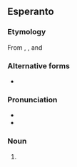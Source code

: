 ==Esperanto==
{{wikipedia|lang=eo}}

===Etymology===
From {{etyl|ko|eo}} {{term|원|tr=won||round|lang=ko|sc=Hang}}, {{term|불교|tr=bulgyo||{{l|en|Buddhism}}|lang=ko|sc=Hang}}, and {{suffix||ismo|lang=eo}}

===Alternative forms===
* {{l|eo|vonbulismo}}

===Pronunciation===
* {{IPA|/wonbuˈlismo/|/vonbuˈlismo/|lang=eo}}
* {{hyphenation|ŭon|bu|lis|mo}}

===Noun===
{{eo-noun|-}}

# {{l|en|Won Buddhism}}